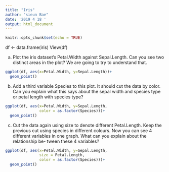 ```yaml
---
title: "Iris"
author: "sieun Bae"
date: '2019 4 18 '
output: html_document
---
```


```r
knitr::opts_chunk$set(echo = TRUE)
```

df <- data.frame(iris)
View(df)

a) Plot the iris dataset’s Petal.Width against Sepal.Length. Can you see two distinct areas in the plot? We are going to try to understand that.

```r
ggplot(df, aes(x=Petal.Width, y=Sepal.Length))+
  geom_point()
```

b) Add a third variable Species to this plot. It should cut the data by color. Can you explain what this says about the sepal width and species type or petal length with species type?

```r
ggplot(df, aes(x=Petal.Width, y=Sepal.Length,
               color = as.factor(Species)))+
  geom_point()
```

c) Cut the data again using size to denote different Petal.Length. Keep the previous cut using species in different colours. Now you can see 4 different variables in one graph. What can you explain about the relationship be- tween these 4 variables?

```r
ggplot(df, aes(x=Petal.Width, y=Sepal.Length,
               size = Petal.Length,
               color = as.factor(Species)))+
  geom_point()
```









